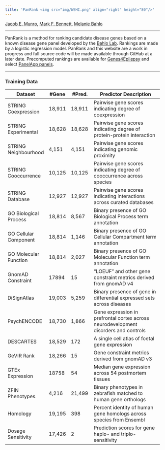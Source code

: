 ```yaml
---
title: 'PanRank <img src="img/WEHI.png" align="right" height="80"/>'
---
```


[Jacob E. Munro](https://orcid.org/0000-0002-2751-0989), [Mark F. Bennett](https://orcid.org/0000-0002-3561-6804), [Melanie Bahlo](https://orcid.org/0000-0001-5132-0774)

---

PanRank is a method for ranking candidate disease genes based on a known disease gene panel developed by the [Bahlo Lab](https://www.wehi.edu.au/laboratory/bahlo-lab/). Rankings are made by a logistic regression model. PanRank and this website are a work in progress and full source code will be made available through GitHub at a later date. Precomputed rankings are available for [Genes4Epilepsy](genes4epilepsy.html) and select [PanelApp panels](panelapp.html).

---

### Training Data

| Dataset |	#Gene |	#Pred. | Predictor Description |
| ------- |	----- |	------ | --------------------- |
| STRING Coexpression	| 18,911 | 18,911 |	Pairwise gene scores indicating degree of coexpression |
| STRING Experimental	| 18,628 |	18,628 |	Pairwise gene scores indicating degree of protein-protein interaction |
| STRING Neighbourhood |	4,151 |	4,151	| Pairwise gene scores indicating genomic proximity  |
| STRING Cooccurrence  |	10,125  |	10,125  |	Pairwise gene scores indicating degree of cooccurrence across species  |
| STRING Database |	12,927  |	12,927  |	Pairwise gene scores indicating interactions across curated databases  |
| GO Biological Process  |	18,814  |	8,567 |	Binary presence of GO Biological Process term annotation  |
| GO Cellular Component  |	18,814  |	1,146 |	Binary presence of GO Cellular Compartment term annotation  |
| GO Molecular Function  |	18,814  |	2,027 |	Binary presence of GO Molecular Function term annotation  |
| GnomAD Constraint	 | 17894  | 15  |	“LOEUF” and other gene constraint metrics derived from gnomAD v4  |
| DiSignAtlas  | 19,003 |	5,259 |	Binary presence of gene in differential expressed sets across diseases |
| PsychENCODE |	18,730 |	1,866	| Gene expression in prefrontal cortex across neurodevelopment disorders and controls  |
| DESCARTES  |	18,529 |	172 |	A single cell atlas of foetal gene expression  |
| GeVIR Rank |	18,266 |	15 |	Gene constraint metrics derived from gnomAD v3 |
| GTEx Expression |	18758 |	54 |	Median gene expression across 54 postmortem tissues |
| ZFIN Phenotypes |	4,216 |	21,499 |	Binary phenotypes in zebrafish matched to human gene orthologs |
| Homology |	19,195 |	398 |	Percent identity of human gene homologs across species from Ensembl  |
| Dosage Sensitivity |	17,426 |	2 |	Prediction scores for gene haplo- and triplo-sensitivity |